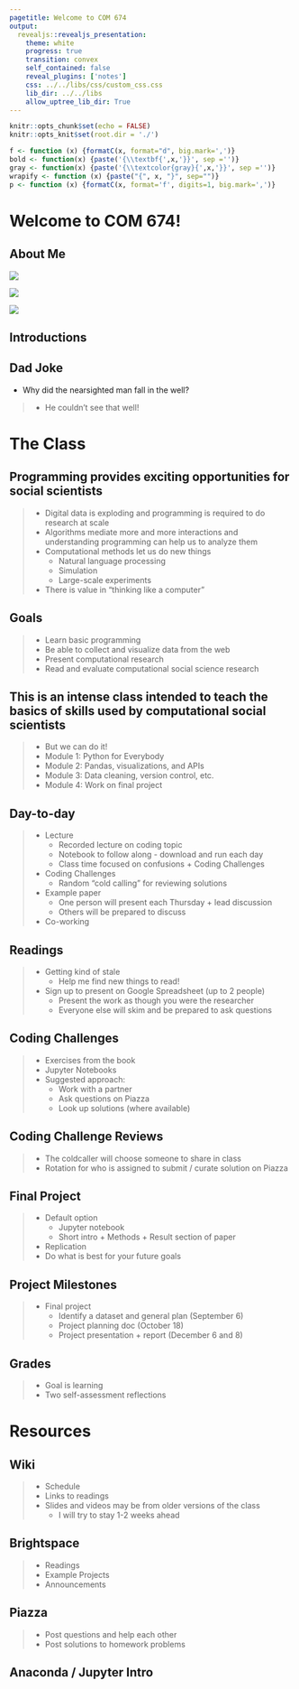 ```yaml
---
pagetitle: Welcome to COM 674
output: 
  revealjs::revealjs_presentation:
    theme: white
    progress: true
    transition: convex
    self_contained: false
    reveal_plugins: ['notes']
    css: ../../libs/css/custom_css.css
    lib_dir: ../../libs
    allow_uptree_lib_dir: True
---
```


```r
knitr::opts_chunk$set(echo = FALSE)
knitr::opts_knit$set(root.dir = './')

f <- function (x) {formatC(x, format="d", big.mark=',')}
bold <- function(x) {paste('{\\textbf{',x,'}}', sep ='')}
gray <- function(x) {paste('{\\textcolor{gray}{',x,'}}', sep ='')}
wrapify <- function (x) {paste("{", x, "}", sep="")}
p <- function (x) {formatC(x, format='f', digits=1, big.mark=',')}
```

# Welcome to COM 674!

## About Me

<div class='container'>
<div class='col fragment'>
<img src='./images/the_fam.jpg'/>
</div>
<div class='col fragment'>
<img src='./images/sna.png' style='max-width:250px;'>
</div>
<div class='col fragment'>
<img src="https://vignette.wikia.nocookie.net/logopedia/images/c/cd/Reddit_2017_%28Stacked%29.svg/revision/latest/scale-to-width-down/709?cb=20190502124341" style='max-width:200px;'/>
</div>
</div>

## Introductions

## Dad Joke

- Why did the nearsighted man fall in the well?

> - He couldn't see that well!

# The Class


## Programming provides exciting opportunities for social scientists

> - Digital data is exploding and programming is required to do research at scale
> - Algorithms mediate more and more interactions and understanding programming can help us to analyze them
> - Computational methods let us do new things
>	- Natural language processing
>	- Simulation
>	- Large-scale experiments
> - There is value in "thinking like a computer"

## Goals

> - Learn basic programming
> - Be able to collect and visualize data from the web
> - Present computational research
> - Read and evaluate computational social science research

## This is an intense class intended to teach the basics of skills used by computational social scientists

> - But we can do it!
> - Module 1: Python for Everybody
> - Module 2: Pandas, visualizations, and APIs
> - Module 3: Data cleaning, version control, etc.
> - Module 4: Work on final project

## Day-to-day

> - Lecture
>	- Recorded lecture on coding topic
>	- Notebook to follow along - download and run each day
>	- Class time focused on confusions + Coding Challenges
> - Coding Challenges
>	- Random "cold calling" for reviewing solutions
> - Example paper
>	- One person will present each Thursday + lead discussion
>	- Others will be prepared to discuss
> - Co-working

## Readings

> - Getting kind of stale
>   - Help me find new things to read!
> - Sign up to present on Google Spreadsheet (up to 2 people)
>   - Present the work as though you were the researcher
>   - Everyone else will skim and be prepared to ask questions

## Coding Challenges

> - Exercises from the book
> - Jupyter Notebooks
> - Suggested approach:
>	- Work with a partner
>	- Ask questions on Piazza
>	- Look up solutions (where available)

## Coding Challenge Reviews

> - The coldcaller will choose someone to share in class
> - Rotation for who is assigned to submit / curate solution on Piazza


## Final Project

> - Default option
>	- Jupyter notebook
>	- Short intro + Methods + Result section of paper
> - Replication
> - Do what is best for your future goals

## Project Milestones

> - Final project
>	- Identify a dataset and general plan (September 6)
>	- Project planning doc (October 18)
>	- Project presentation + report (December 6 and 8)

## Grades

> - Goal is learning
> - Two self-assessment reflections

# Resources

## Wiki

> - Schedule
> - Links to readings
> - Slides and videos may be from older versions of the class
>	- I will try to stay 1-2 weeks ahead

## Brightspace

> - Readings
> - Example Projects
> - Announcements

## Piazza

> - Post questions and help each other
> - Post solutions to homework problems

## Anaconda / Jupyter Intro
